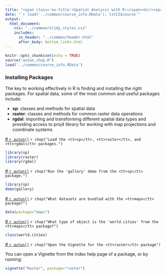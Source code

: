```yaml
---
title: "<span class='ex-title'>Spatial Analysis with R:</span><br/><span class='ex-subtitle'>Exercise 1: Finding and Installing Packages</span>"
date: "`r load('../common/course_info.RData'); lstCI$course`"
output: 
  html_document: 
    css: "../common/slidy_styles.css"
    includes:
      in_header: "../common/header.html"
      after_body: bottom_links.html
---
```


```r
knitr::opts_chunk$set(echo = TRUE)
source("auton_chop.R")
load('../common/course_info.RData')
```

### Installing Packages

The key to working effectively in R is finding and installing the right packages. For spatial data, some of the most common and useful packages include:

* __sp__: classes and methods for spatial data
* __raster__: classes and methods for common raster data operations
* __rgdal__: importing and transforming different spatial data types and providing access to proj4 library for working with map projections and coordinate systems

<a id="qtn_xpmnyc" href="#" class="showhidelink" onclick="showHide('xpmnyc');return false;">\# `r auton()`</a> `r chop("Load the <tt>sp</tt>, <tt>raster</tt>, and <tt>rgdal</tt> packages.")`  

<div id="xpmnyc" class="answer-code">
```r
library(sp)
library(raster)
library(rgdal)
```
</div>

<a id="qtn_ycybrs" href="#" class="showhidelink" onclick="showHide('ycybrs');return false;">\# `r auton()`</a> `r chop("Run the 'gallery' demo from the <tt>sp</tt> package.")`  

<div id="ycybrs" class="answer-code">
```r
library(sp)  
demo(gallery)
```
</div>

<a id="qtn_ljzzuv" href="#" class="showhidelink" onclick="showHide('ljzzuv');return false;">\# `r auton()`</a> `r chop("What datasets are bundled with the <tt>maps</tt> package?")`  

<div id="ljzzuv" class="answer-code">
``` r
data(package="maps")
```
</div>

<a id="qtn_yjqdpl" href="#" class="showhidelink" onclick="showHide('yjqdpl');return false;">\# `r auton()`</a> `r chop("What type of object is the 'world.cities' from the <tt>maps</tt> package?")`  

<div id="yjqdpl" class="answer-code">
``` r
class(world.cities)  
```
</div>

<a id="qtn_svgobv" href="#" class="showhidelink" onclick="showHide('svgobv');return false;">\# `r auton()`</a> `r chop("Open the Vignette for the <tt>raster</tt> package")`  

<div id="svgobv" class="answer-code">
You can open a Vignette from the index help page of a package, or by running:

```r
vignette("Raster", package="raster")
```
</div>

